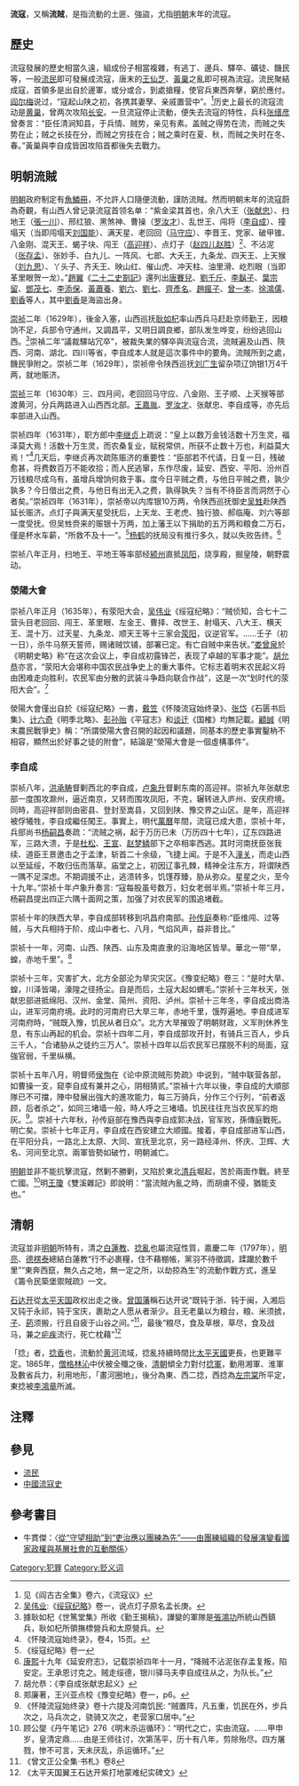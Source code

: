 '''流寇'''，又稱'''流賊'''，是指流動的土匪、強盜，尤指[[明朝|明朝]]末年的流寇。

==歷史==
流寇發展的歷史相當久遠，組成份子相當複雜，有逃丁、邊兵、驛卒、礦徒、饑民等，一般[[流民|流民]]即可發展成流寇，唐末的[[王仙芝|王仙芝]]、[[黃巢|黃巢]]之亂即可視為流寇。流民聚結成寇，首領多是出自於邊軍，或分或合，到處搶糧，使官兵東西奔擊，窮於應付。[[阎尔梅|阎尔梅]]说过，“寇起山陕之初，各携其妻孥、亲戚置营中”。<ref>见《阎古古全集》卷六，《流寇议》</ref>历史上最长的流寇流动是[[黄巢|黄巢]]，曾两次攻陷[[长安|长安]]。一旦流寇停止流動，便失去流寇的特性，兵科[[张缙彦|张缙彦]]曾奏言：“臣任清涧知县，于兵情、贼势，亲见有素。盖贼之得势在流，而贼之失势在止；贼之长技在分，而贼之穷技在合；贼之乘时在夏、秋，而贼之失时在冬、春。”黃巢與李自成皆因攻陷首都後失去戰力。

==明朝流賊==
[[明朝|明朝]]政府制定有[[魚鱗冊|魚鱗冊]]，不允許人口隨便流動，謹防流賊。然而明朝末年的流寇蔚為奇觀，有山西人曾记录流寇首领名单：“紫金梁其首也，余八大王（[[张献忠|张献忠]]）、扫地王（[[張一川|張一川]]）、邢红狼、黑煞神、曹操（[[罗汝才|罗汝才]]）、乱世王、闯将（[[李自成|李自成]]）、撞塌天（当即闯塌天[[刘国能|刘国能]]）、满天星、老回回（[[马守应|马守应]]）、李晋王、党家、破甲锥、八金刚、混天王、蝎子块、闯王（[[高迎祥|高迎祥]]）、点灯子（[[赵四儿赵胜|赵四儿赵胜]]）<ref>[[吴伟业|吴伟业]]:《[[绥寇纪略|绥寇纪略]]》卷一，说点灯子原名孟长庚。</ref>、不沾泥（[[张存孟|张存孟]]）、张妙手、白九儿、一阵风、七郎、大夭王，九条龙、四天王、上天猴（[[刘九思|刘九思]]）、丫头子、齐夭王、映山红、催山虎、冲天柱、油里滑、屹烈眼（当即革里眼贺一龙）。”[[趙翼|趙翼]]《[[二十二史劄記|二十二史劄記]]》還列出[[唐賽兒|唐賽兒]]、[[刘通|劉千斤]]、[[李原|李鬍子]]、[[葉宗留|葉宗留]]、[[鄧茂七|鄧茂七]]、[[李添保|李添保]]、[[黃蕭養|黃蕭養]]、[[劉六|劉六]]、[[劉七|劉七]]、[[齊彥名|齊彥名]]、[[趙瘋子|趙瘋子]]、[[曾一本|曾一本]]、[[徐鴻儒|徐鴻儒]]、[[劉香|劉香]]等人，其中[[劉香|劉香]]是海盜出身。

[[崇祯|崇祯]]二年（1629年），後金入塞，山西巡抚[[耿如杞|耿如杞]]率山西兵马赶赴京师勤王，因粮饷不足，兵部令守通州，又調昌平，又明日調良鄉，部队发生哗变，纷纷逃回山西。<ref>據耿如杞《世篤堂集》所收《勤王揭稿》，譁變的軍隊是[[張鴻功|張鴻功]]所統山西鎮兵，耿如杞所領撫標營兵和太原營兵。</ref>崇禎二年“議裁驛站冗卒”，被裁失業的驛卒與流寇合流，流賊遍及山西、陝西、河南、湖北、四川等省，李自成本人就是這次事件中的要角。流賊所到之處，饑民爭附之。崇祯二年（1629年），崇祯帝令陕西巡抚[[刘广生|刘广生]]留杂项辽饷银1万4千两，就地赈济。

[[崇祯|崇祯]]三年（1630年）三、四月间，老回回马守应、八金刚、王子顺、上天猴等部渡黄河，分兵两路进入山西西北部。[[王嘉胤|王嘉胤]]、[[罗汝才|罗汝才]]、张献忠、李自成等，亦先后率部进入山西。

崇祯四年（1631年），职方郎中[[李继贞|李继贞]]上疏说：“皇上以数万金钱活数十万生灵，福泽莫大焉！活数十万生灵，而农桑复业，赋税常供，所获不止数十万也，利益莫大焉！”<ref>《怀陵流寇始终录》，卷4，15页。</ref>几天后，李继贞再次疏陈赈济的重要性：“臣部若不代请，日复一日，残破愈甚，将费数百万不能收拾；而人民逃窜，东作尽废，延安、西安、平阳、汾州百万钱粮尽成乌有，虽增兵增饷何救于事。度今日平贼之费，与他日平贼之费，孰少孰多？今日借出之费，与他日有出无入之费，孰得孰失？当有不待臣言而洞然于心者矣。”崇祯四年（1631年），崇祯帝以内库银10万两，令陕西巡抚御史[[吴甡|吴甡]]赴陕西延长赈济。点灯子與满天星受抚后，上天龙、王老虎、独行狼、郝临庵、刘六等部一度受抚。但吴甡赍来的赈银十万两，加上藩王以下捐助的五万两和粮食二万石，僅是杯水车薪，“所救不及十一”。<ref>《绥寇纪略》卷一</ref>[[杨鹤|杨鹤]]的抚局没有推行多久，就以失败告终。<ref>[[康熙|康熙]]十九年《延安府志》，记载崇祯四年十一月，“降贼不沾泥张存孟复叛，陷安定。王承恩讨克之。贼走绥德，银川驿马夫李自成往从之，为队长。”</ref>

崇祯八年正月，扫地王、平地王等率部经[[颍州|颍州]]直抵[[凤阳|凤阳]]，烧享殿，掘皇陵，朝野震动。

===滎陽大會===
崇祯八年正月（1635年），有荥阳大会，[[吴伟业|吴伟业]]《绥寇纪略》：“贼侦知，合七十二营头目老回回、闯王、革里眼、左金王、曹择、改世王、射塌天、八大王、横天王、混十万、过天星、九条龙、顺天王等十三家会[[荥阳|荥阳]]，议逆官军。……壬子（初一日），杀牛马祭天誓师，赐诸贼饮铺，部署已定。有亡自贼中来告状。”[[娄曾泉|娄曾泉]]於《明朝史略》称“在这次会议上，李自成初露锋芒，表现了卓越的军事才能”。[[胡允恭|胡允恭]]亦言，“荥阳大会堪称中国农民战争史上的重大事件。它标志着明末农民起义将由困难走向胜利，农民军由分散的武装斗争趋向联合作战”，这是一次“划时代的荥阳大会”。<ref>胡允恭：《李自成张献忠起义》</ref>

滎陽大會僅出自於《绥寇纪略》一書，[[戴笠|戴笠]]《怀陵流寇始终录》、[[张岱|张岱]]《石匮书后集》、[[计六奇|计六奇]]《明季北略》、[[彭孙贻|彭孙贻]]《平寇志》和[[谈迁|谈迁]]《国榷》均無記載。[[顧誠|顧誠]]《明末農民戰爭史》稱：“所謂滎陽大會召開的起因和議題，同基本的歷史事實鑿枘不相容，顯然出於好事之徒的附會”，結論是“滎陽大會是一個虛構事件”。

===李自成===
崇祯八年，[[洪承畴|洪承畴]]督剿西北的李自成，[[卢象升|卢象升]]督剿东南的高迎祥。崇祯九年张献忠部一度围攻滁州，逼近南京，又转而围攻凤阳，不克，辗转进入庐州、安庆府境。同時，高迎祥部则由密县、登封至嵩县，又回到陕、豫交界之山区。是年，高迎祥被俘犧牲，李自成繼任闖王。事實上，明代[[萬曆|萬曆]]年間，流寇已成大患，崇祯十年，兵部尚书[[杨嗣昌|杨嗣昌]]奏疏：“流贼之祸，起于万历已未（万历四十七年），辽东四路进军，三路大溃，于是[[杜松|杜松]]、[[王宣|王宣]]、[[赵梦鳞|赵梦鳞]]部下之卒相率西逃。其时河南抚臣张我续、道臣王景邀击之于孟津，斩首二十余级，飞捷上闻。于是不入[[潼关|潼关]]，而走山西以至延绥，不敢归伍而落草。庙堂之上，初因辽事孔棘，精神全注东方，将谓陕西一隅不足深虑。不期调援不止，逃溃转多，饥馑荐臻，胁从弥众。星星之火，至今十九年。”崇祯十年卢象升奏言: “寇每股虽号数万，妇女老弱半焉。”崇祯十年三月，杨嗣昌提出四正六隅十面网之策，加强了对农民军的围追堵截。

崇祯十年的陕西大旱，李自成部转移到巩昌府南部。[[孙传庭|孙传庭]]奏称:“臣维闯、过等贼，与大兵相持于阶、成山中者七、八月，气焰风声，益非昔比。”

崇祯十一年，河南、山西、陕西、山东及南直隶的沿海地区皆旱。華北一带“旱，蝗，赤地千里”。<ref>郑廉著，王兴亚点校《豫变纪略》卷一，p6。</ref>

崇祯十三年，灾害扩大，北方全部沦为旱灾灾区。《豫变纪略》卷三：“是时大旱、蝗，川泽皆竭，濠隍之径扬尘。自是而后，土寇大起如蝟毛。”崇祯十三年秋天，张献忠部进抵绵阳、汉州、金堂、简州、资阳、泸州。崇祯十三年冬，李自成出商洛山，进军河南府境。此时的河南府已大旱三年，赤地千里，饿殍遍地。李自成进军河南府時，“贼既入豫，饥民从者日众”。北方大旱摧毁了明朝财政，义军則休养生息，有东山再起的机会。崇祯十四年二月，李自成部攻开封，有骑兵三百人，步兵三千人，“合诸胁从之徒约三万人”。崇祯十四年以后农民军已摆脱不利的局面，寇強官弱，千里纵横。

崇祯十五年八月，明督师[[侯恂|侯恂]]在《论中原流贼形势疏》中说到，“贼中联营各部，如曹操一支，窥李自成有兼并之心，阴相猜贰。”崇禎十六年以後，李自成的大順部隊已不可擋，陣中發展出強大的進攻能力，每三万骑兵，分作三个行列，“前者返顾，后者杀之”，如同三堵墙一般，時人呼之三堵墙。饥民往往充当农民军的炮灰。<ref>《怀陵流寇始终录》卷十六提及河南饥民: “贼置阵，凡五重，饥民在外，步兵次之，马兵次之，骁骑又次之，老营家口居中。”</ref>。崇祯十六年秋，孙传庭部在豫西與李自成郭决战，官军败，孫傳庭戰死。明亡矣。崇祯十七年正月，李自成在西安建立大顺國。接着，李自成部进军山西，在平阳分兵，一路北上太原、大同、宣抚至北京，另一路经泽州、怀庆、卫辉、大名、河间至北京。兩軍皆勢如破竹，明朝滅亡。

[[明朝|明朝]]並非不能抗擊流寇，然剿不勝剿，又陷於東北[[清兵|清兵]]堀起，苦於兩面作戰。終至亡國。<ref>顾公燮《丹午笔记》276《明末杀运循环》：“明代之亡，实由流寇。……甲申岁，皇清定鼎……由是王师往讨，次第荡平，历十有八年，剪除殆尽。四方屠戮，惨不可言，天未厌乱，杀运循环。”</ref>明[[王瓊|王瓊]]《雙溪雜記》即說明：“當流賊內亂之時，而胡虜不侵，猶能支也。”

==清朝==
流寇並非[[明朝|明朝]]所特有，清之[[白蓮教|白蓮教]]、[[捻亂|捻亂]]也屬流寇性質，嘉慶二年（1797年），[[明亮|明亮]]、[[德楞泰|德楞泰]]總結白蓮教“行不必裹糧，住不藉棚帳，黨羽不待徵調，蹂躪於數千里”“東奔西竄，無久占之地，無一定之所，以劫掠為生”的流動作戰方式，進呈《籌令民築堡禦賊疏》一文。

[[石达开|石达开]]從[[太平天国|太平天国]]政权出走之後。[[曾国藩|曾国藩]]稱石达开说“既钝于浙、钝于闽，入湘后又钝于永祁，钝于宝庆，裹助之人愿从者渐少。且无老巢以为粮台，粮、米须掳，[[槍子|子]]、[[火药|葯]]须搬，行且自疲于山谷之间。”<ref>《曾文正公全集·书札》卷8</ref>，最後“粮尽，食及草根，草尽，食及战马，兼之[[疟疾|疟疾]]流行，死亡枕藉”<ref>《太平天国翼王石达开紫打地蒙难纪实碑文》</ref>

「捻」者，[[捻香|捻香]]也，流動於[[黄河|黄河]]流域，捻亂持續時間比[[太平天國|太平天國]]更長，也更難平定。1865年，[[僧格林沁|僧格林沁]]中伏被全殲之後，[[清朝|清朝]]傾全力對付[[捻軍|捻軍]]，動用湘軍、淮軍及數省兵力，利用地形，「畫河圈地」，後分為東、西二捻，西捻為[[左宗棠|左宗棠]]所平定，東捻被[[李鴻章|李鴻章]]所滅。

==注釋==
{{reflist|2}}

==參見==
*[[流民|流民]]
*[[中國流寇史|中國流寇史]]

==參考書目==
*牛貫傑：〈[https://web.archive.org/web/20160304112721/http://www.lsruc.net/download/%E7%89%9B%E8%B4%AF%E6%9D%B0/%E7%94%B1%E5%9B%A2%E7%BB%83%E7%BB%84%E7%BB%87%E7%9A%84%E5%8F%91%E5%B1%95%E6%BC%94%E5%8F%98%E7%9C%8B%E5%9B%BD%E5%AE%B6%E6%94%BF%E6%9D%83%E4%B8%8E%E5%9F%BA%E5%B1%82%E7%A4%BE%E4%BC%9A%E7%9A%84%E4%BA%92%E5%8A%A8%E5%85%B3%E7%B3%BB.pdf 從“守望相助”到“吏治應以團練為先”——由團練組織的發展演變看國家政權與基層社會的互動關係]〉
[[Category:犯罪|Category:犯罪]]
[[Category:贬义词|Category:贬义词]]